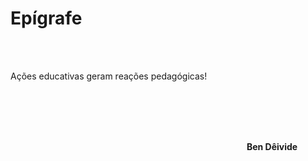 # Epígrafe {.unnumbered}

<style>
  .bottom-three {
     margin-left: 10cm;
  }
</style>

</br>
</br>

Ações educativas geram reações pedagógicas!

</br>
</br>
</br>
</br>


<p class="bottom-three">
  
  **Ben Dêivide** 
</p>
